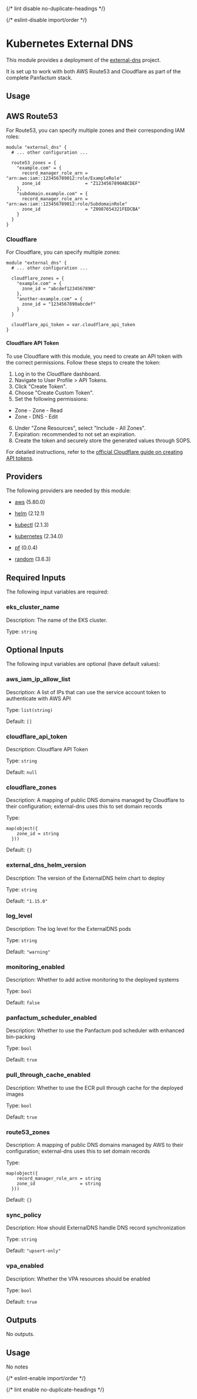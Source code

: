 
{/* lint disable no-duplicate-headings */}

{/* eslint-disable import/order */}

<ModuleHeader name="kube_external_dns" sourceHref="https://github.com/Panfactum/stack/tree/__PANFACTUM_VERSION_MAIN__/packages/infrastructure/kube_external_dns" status="stable" type="direct" />

# Kubernetes External DNS

This module provides a deployment of the [external-dns](https://github.com/kubernetes-sigs/external-dns) project.

It is set up to work with both AWS Route53 and Cloudflare as part of the complete Panfactum stack.

## Usage

## AWS Route53

For Route53, you can specify multiple zones and their corresponding IAM roles:

```hcl
module "external_dns" {
  # ... other configuration ...

  route53_zones = {
    "example.com" = {
      record_manager_role_arn = "arn:aws:iam::123456789012:role/ExampleRole"
      zone_id                 = "Z1234567890ABCDEF"
    },
    "subdomain.example.com" = {
      record_manager_role_arn = "arn:aws:iam::123456789012:role/SubdomainRole"
      zone_id                 = "Z0987654321FEDCBA"
    }
  }
}
```

### Cloudflare

For Cloudflare, you can specify multiple zones:

```hcl
module "external_dns" {
  # ... other configuration ...

  cloudflare_zones = {
    "example.com" = {
      zone_id = "abcdef1234567890"
    },
    "another-example.com" = {
      zone_id = "1234567890abcdef"
    }
  }

  cloudflare_api_token = var.cloudflare_api_token
}
```

#### Cloudflare API Token

To use Cloudflare with this module, you need to create an API token with the correct permissions. Follow these steps to create the token:

1. Log in to the Cloudflare dashboard.
2. Navigate to User Profile > API Tokens.
3. Click "Create Token".
4. Choose "Create Custom Token".
5. Set the following permissions:

* Zone - Zone - Read
* Zone - DNS - Edit

6. Under "Zone Resources", select "Include - All Zones".
7. Expiration: recommended to not set an expiration.
8. Create the token and securely store the generated values through SOPS.

For detailed instructions, refer to the [official Cloudflare guide on creating API tokens](https://developers.cloudflare.com/fundamentals/api/get-started/create-token/).

## Providers

The following providers are needed by this module:

* [aws](https://registry.terraform.io/providers/hashicorp/aws/5.80.0/docs) (5.80.0)

* [helm](https://registry.terraform.io/providers/hashicorp/helm/2.12.1/docs) (2.12.1)

* [kubectl](https://registry.terraform.io/providers/alekc/kubectl/2.1.3/docs) (2.1.3)

* [kubernetes](https://registry.terraform.io/providers/hashicorp/kubernetes/2.34.0/docs) (2.34.0)

* [pf](https://registry.terraform.io/providers/panfactum/pf/0.0.4/docs) (0.0.4)

* [random](https://registry.terraform.io/providers/hashicorp/random/3.6.3/docs) (3.6.3)

## Required Inputs

The following input variables are required:

### eks\_cluster\_name

Description: The name of the EKS cluster.

Type: `string`

## Optional Inputs

The following input variables are optional (have default values):

### aws\_iam\_ip\_allow\_list

Description: A list of IPs that can use the service account token to authenticate with AWS API

Type: `list(string)`

Default: `[]`

### cloudflare\_api\_token

Description: Cloudflare API Token

Type: `string`

Default: `null`

### cloudflare\_zones

Description: A mapping of public DNS domains managed by Cloudflare to their configuration; external-dns uses this to set domain records

Type:

```hcl
map(object({
    zone_id = string
  }))
```

Default: `{}`

### external\_dns\_helm\_version

Description: The version of the ExternalDNS helm chart to deploy

Type: `string`

Default: `"1.15.0"`

### log\_level

Description: The log level for the ExternalDNS pods

Type: `string`

Default: `"warning"`

### monitoring\_enabled

Description: Whether to add active monitoring to the deployed systems

Type: `bool`

Default: `false`

### panfactum\_scheduler\_enabled

Description: Whether to use the Panfactum pod scheduler with enhanced bin-packing

Type: `bool`

Default: `true`

### pull\_through\_cache\_enabled

Description: Whether to use the ECR pull through cache for the deployed images

Type: `bool`

Default: `true`

### route53\_zones

Description: A mapping of public DNS domains managed by AWS to their configuration; external-dns uses this to set domain records

Type:

```hcl
map(object({
    record_manager_role_arn = string
    zone_id                 = string
  }))
```

Default: `{}`

### sync\_policy

Description: How should ExternalDNS handle DNS record synchronization

Type: `string`

Default: `"upsert-only"`

### vpa\_enabled

Description: Whether the VPA resources should be enabled

Type: `bool`

Default: `true`

## Outputs

No outputs.

## Usage

No notes

{/* eslint-enable import/order */}

{/* lint enable no-duplicate-headings */}
